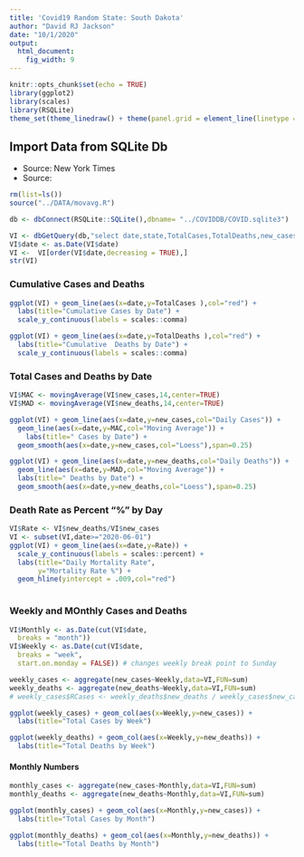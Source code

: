 ```yaml
---
title: 'Covid19 Random State: South Dakota'
author: "David RJ Jackson"
date: "10/1/2020"
output: 
  html_document: 
    fig_width: 9
---
```


```r
knitr::opts_chunk$set(echo = TRUE)
library(ggplot2)
library(scales)
library(RSQLite)
theme_set(theme_linedraw() + theme(panel.grid = element_line(linetype = 'dashed')))
```

## Import Data from SQLite Db
* Source: New York Times
* Source:

```r
rm(list=ls())
source("../DATA/movavg.R")

db <- dbConnect(RSQLite::SQLite(),dbname= "../COVIDDB/COVID.sqlite3")

VI <- dbGetQuery(db,"select date,state,TotalCases,TotalDeaths,new_cases,new_deaths from  STATESDAILY where state='South Dakota'")
VI$date <- as.Date(VI$date)
VI <-  VI[order(VI$date,decreasing = TRUE),]
str(VI)
```

### Cumulative Cases and Deaths

```r
ggplot(VI) + geom_line(aes(x=date,y=TotalCases ),col="red") +
  labs(title="Cumulative Cases by Date") +
  scale_y_continuous(labels = scales::comma)

ggplot(VI) + geom_line(aes(x=date,y=TotalDeaths ),col="red") +
  labs(title="Cumulative  Deaths by Date") +
  scale_y_continuous(labels = scales::comma)
```


### Total Cases and Deaths by Date

```r
VI$MAC <- movingAverage(VI$new_cases,14,center=TRUE)
VI$MAD <- movingAverage(VI$new_deaths,14,center=TRUE)
```


```r
ggplot(VI) + geom_line(aes(x=date,y=new_cases,col="Daily Cases")) +
  geom_line(aes(x=date,y=MAC,col="Moving Average")) + 
    labs(title=" Cases by Date") +
  geom_smooth(aes(x=date,y=new_cases,col="Loess"),span=0.25)

ggplot(VI) + geom_line(aes(x=date,y=new_deaths,col="Daily Deaths")) +
  geom_line(aes(x=date,y=MAD,col="Moving Average")) + 
  labs(title=" Deaths by Date") +
  geom_smooth(aes(x=date,y=new_deaths,col="Loess"),span=0.25)
```

### Death Rate as Percent "%" by Day

```r
VI$Rate <- VI$new_deaths/VI$new_cases
VI <- subset(VI,date>="2020-06-01")
ggplot(VI) + geom_line(aes(x=date,y=Rate)) +
  scale_y_continuous(labels = scales::percent) +
  labs(title="Daily Mortality Rate",
       y="Mortality Rate %") +
  geom_hline(yintercept = .009,col="red")
  
```

### Weekly and MOnthly Cases and Deaths

```r
VI$Monthly <- as.Date(cut(VI$date,
  breaks = "month"))
VI$Weekly <- as.Date(cut(VI$date,
  breaks = "week",
  start.on.monday = FALSE)) # changes weekly break point to Sunday

```

```r
weekly_cases <- aggregate(new_cases~Weekly,data=VI,FUN=sum)
weekly_deaths <- aggregate(new_deaths~Weekly,data=VI,FUN=sum)
# weekly_cases$RCases <- weekly_deaths$new_deaths / weekly_cases$new_cases *100
```
```r
ggplot(weekly_cases) + geom_col(aes(x=Weekly,y=new_cases)) +
  labs(title="Total Cases by Week")

ggplot(weekly_deaths) + geom_col(aes(x=Weekly,y=new_deaths)) +
  labs(title="Total Deaths by Week")
```

#### Monthly Numbers

```r
monthly_cases <- aggregate(new_cases~Monthly,data=VI,FUN=sum)
monthly_deaths <- aggregate(new_deaths~Monthly,data=VI,FUN=sum)

```
```r
ggplot(monthly_cases) + geom_col(aes(x=Monthly,y=new_cases)) +
  labs(title="Total Cases by Month")

ggplot(monthly_deaths) + geom_col(aes(x=Monthly,y=new_deaths)) +
  labs(title="Total Deaths by Month")
```